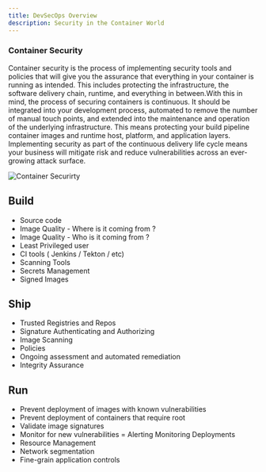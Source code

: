 ```yaml
---
title: DevSecOps Overview
description: Security in the Container World
---
```


### Container Security 
Container security is the process of implementing security tools and policies that will give you the assurance that everything in your container is running as intended. 
This includes protecting the infrastructure, the software delivery chain, runtime, and everything in between.With this in mind, the process of securing containers is continuous. 
It should be integrated into your development process, automated to remove the number of manual touch points, and extended into the maintenance and operation of the underlying infrastructure. 
This means protecting your build pipeline container images and runtime host, platform, and application layers. 
Implementing security as part of the continuous delivery life cycle means your business will mitigate risk and reduce vulnerabilities across an ever-growing attack surface.

![Container Securirty ](/images/ContainerSecurity.png "Security Aspects for Conatiner")

## Build

- Source code
- Image Quality - Where is it coming from ?
- Image Quality - Who is it coming from ?
- Least Privileged user
- CI tools ( Jenkins / Tekton / etc)
- Scanning Tools
- Secrets Management
- Signed Images


## Ship

- Trusted Registries and Repos
- Signature Authenticating and Authorizing
- Image Scanning
- Policies
- Ongoing assessment and automated remediation
- Integrity Assurance



## Run

- Prevent deployment of images  with known vulnerabilities
- Prevent deployment of  containers that require root
- Validate image signatures
- Monitor for new vulnerabilities
= Alerting Monitoring Deployments
- Resource Management
- Network segmentation
- Fine-grain application controls


